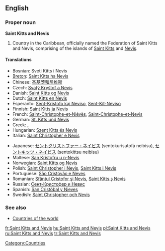 ==English==
{{wikipedia}}
===Proper noun===
'''Saint Kitts and Nevis'''

# Country in the Caribbean, officially named the Federation of Saint Kitts and Nevis, comprising of the islands of [[Saint Kitts]] and [[Nevis]].

====Translations====
{{top}}
*Bosnian: Sveti Kitts i Nevis {{m}}
*[[Breton]]: [[Saint Kitts ha Nevis]]
*Chinese: [[圣基茨和尼维斯]]
* Czech: [[Svatý Kryštof a Nevis]] {{m}}
*Danish: [[Saint Kitts og Nevis]]
*Dutch: [[Saint Kitts en Nevis]]
*Esperanto: [[Sent-Kristofo kaj Neviso]], [[Sent-Kit-Neviso]]
*Finnish: [[Saint Kitts ja Nevis]]
*French: [[Saint-Christophe-et-Niévès]], [[Saint-Christophe-et-Nevis]]
*German: [[St. Kitts und Nevis]]
*Greek: {{t|el|Άγιος Χριστόφορος και Νέβις|m|tr=Agios Christóforos kai Névis}},{{t|el|Σαιντ Κιτς και Νέβις|n|tr=Saint Kits kai Névis}}
*Hungarian: [[Szent Kitts és Nevis]]
*Italian: [[Saint Christopher e Nevis]]
{{mid}}
*Japanese: [[セントクリストファー・ネイビス]] (sentokurisutofā neibisu), [[セントキッツ・ネイビス]] (sentokittsu neibisu)
*Maltese: [[San Kristofru u n-Nevis]]
*Norwegian: [[Saint Kitts og Nevis]]
*Polish: [[Saint Christopher i Nevis]], [[Saint Kitts i Nevis]]
*Portuguese: [[São Cristóvão e Neves]]
*Romanian: [[Sfântul Cristofor şi Nevis]], [[Saint Kitts ş Nevis]]
*Russian: [[Сент-Кристофер и Невис]]
*Spanish: [[San Cristóbal y Nieves]]
*Swedish: [[Saint Christopher och Nevis]]
{{bottom}}

===See also===
* [[Appendix:Countries of the world|Countries of the world]]

[[Category:Countries]]

[[fr:Saint Kitts and Nevis]]
[[hu:Saint Kitts and Nevis]]
[[pl:Saint Kitts and Nevis]]
[[ru:Saint Kitts and Nevis]]
[[tr:Saint Kitts and Nevis]]